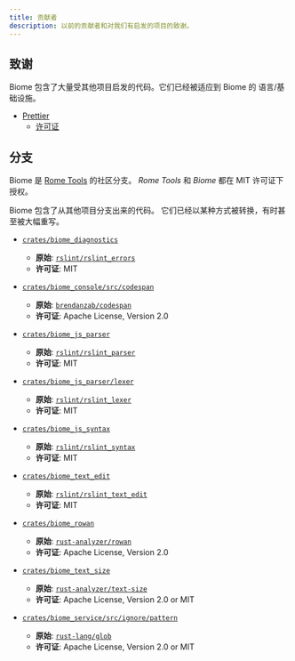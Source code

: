 ```yaml
---
title: 贡献者
description: 以前的贡献者和对我们有启发的项目的致谢。
---
```



<Contributors />

## 致谢

Biome 包含了大量受其他项目启发的代码。它们已经被适应到 Biome 的
语言/基础设施。

- [Prettier](https://github.com/prettier/prettier/)
  - [许可证](https://github.com/biomejs/biome/blob/main/crates/biome_js_formatter/LICENSE)

## 分支

Biome 是 [Rome Tools](https://github.com/biomejs/biome/) 的社区分支。
_Rome Tools_ 和 _Biome_ 都在 MIT 许可证下授权。

Biome 包含了从其他项目分支出来的代码。
它们已经以某种方式被转换，有时甚至被大幅重写。

- [`crates/biome_diagnostics`](https://github.com/biomejs/biome/tree/main/crates/biome_diagnostics)
  - **原始**: [`rslint/rslint_errors`](https://github.com/rslint/rslint/tree/master/crates/rslint_errors)
  - **许可证**: MIT

- [`crates/biome_console/src/codespan`](https://github.com/biomejs/biome/tree/main/crates/biome_console/src/codespan)
  - **原始**: [`brendanzab/codespan`](https://github.com/brendanzab/codespan)
  - **许可证**: Apache License, Version 2.0

- [`crates/biome_js_parser`](https://github.com/biomejs/biome/tree/main/crates/biome_js_parser)
  - **原始**: [`rslint/rslint_parser`](https://github.com/rslint/rslint/tree/master/crates/rslint_parser)
  - **许可证**: MIT

- [`crates/biome_js_parser/lexer`](https://github.com/biomejs/biome/tree/main/crates/biome_js_parser/src/lexer)
  - **原始**:  [`rslint/rslint_lexer`](https://github.com/rslint/rslint/tree/master/crates/rslint_lexer)
  - **许可证**: MIT

- [`crates/biome_js_syntax`](https://github.com/biomejs/biome/tree/main/crates/biome_js_syntax)
	- **原始**: [`rslint/rslint_syntax`](https://github.com/rslint/rslint/tree/master/crates/rslint_syntax)
	- **许可证**: MIT

- [`crates/biome_text_edit`](https://github.com/biomejs/biome/tree/main/crates/biome_text_edit)
	- **原始**: [`rslint/rslint_text_edit`](https://github.com/rslint/rslint/tree/master/crates/rslint_text_edit)
	- **许可证**: MIT

- [`crates/biome_rowan`](https://github.com/biomejs/biome/tree/main/crates/biome_rowan)
	- **原始**: [`rust-analyzer/rowan`](https://github.com/rust-analyzer/rowan)
	- **许可证**: Apache License, Version 2.0

- [`crates/biome_text_size`](https://github.com/biomejs/biome/tree/main/crates/biome_text_size)
  - **原始**: [`rust-analyzer/text-size`](https://github.com/rust-analyzer/text-size)
  - **许可证**: Apache License, Version 2.0 or MIT

- [`crates/biome_service/src/ignore/pattern`](https://github.com/biomejs/biome/tree/main/crates/biome_service/src/ignore/pattern)
    - **原始**: [`rust-lang/glob`](https://github.com/rust-lang/glob/blob/master/src/lib.rs)
    - **许可证**: Apache License, Version 2.0 or MIT
